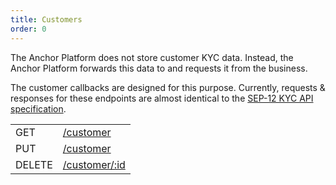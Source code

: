 ```yaml
---
title: Customers
order: 0
---
```



The Anchor Platform does not store customer KYC data. Instead, the Anchor Platform forwards this data to and requests it from the business.

The customer callbacks are designed for this purpose. Currently, requests & responses for these endpoints are almost identical to the [SEP-12 KYC API specification][sep-12].

<EndpointsTable title="Endpoints">

| | |
| --- | --------------------- |
| GET | [/customer](../get-customer.api.mdx) |
| PUT | [/customer](../put-customer.api.mdx) |
| DELETE | [/customer/:id](../del-customer.api.mdx) |


</EndpointsTable>

[sep-12]: https://github.com/stellar/stellar-protocol/blob/master/ecosystem/sep-0012.md